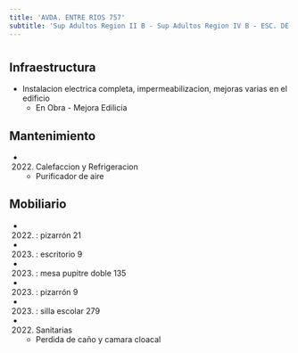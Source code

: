 ```yaml
---
title: 'AVDA. ENTRE RIOS 757'
subtitle: 'Sup Adultos Region II B - Sup Adultos Region IV B - ESC. DE COM. N° 05 JOSE DE SAN MARTIN - CENS N° 04 - IFTS N° 10 - CENS N° 27 - IFTS N° 24 - EEM N° 01/03° E.REINGRESO'
---
```


#
## Infraestructura

* Instalacion electrica completa, impermeabilizacion, mejoras varias en el edificio 
    + En Obra - Mejora Edilicia 


## Mantenimiento

*  (2022) Calefaccion y Refrigeracion 
    + Purificador de aire


## Mobiliario

*  (2022) : pizarrón 21 

*  (2023) : escritorio 9 

*  (2023) : mesa pupitre doble 135 

*  (2023) : pizarrón 9 

*  (2023) : silla escolar 279 




*  (2022) Sanitarias 
    + Perdida de caño y camara cloacal







